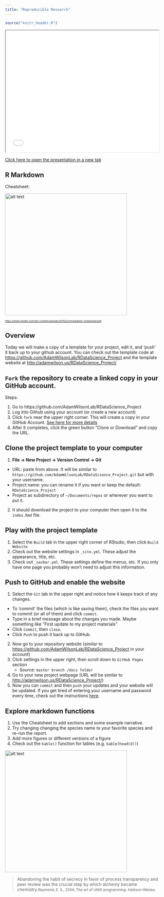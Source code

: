 ```yaml
---
title: "Reproducible Research"
---
```


```r
source("knitr_header.R")
```

<div>
<iframe src="07_assets/Reproducibile_presentation.html" width=100% height=400px></iframe>
</div>
<a target="_blank" href="07_assets/Reproducibile_presentation.html">Click here to open the presentation in a new tab </a>

## R Markdown

Cheatsheet:

<a href="https://www.rstudio.com/wp-content/uploads/2015/02/rmarkdown-cheatsheet.pdf"> <img src="07_assets/rmarkdown.png" alt="alt text" width="400"></a>

<small><small><small>[https://www.rstudio.com/wp-content/uploads/2015/02/rmarkdown-cheatsheet.pdf](https://www.rstudio.com/wp-content/uploads/2015/02/rmarkdown-cheatsheet.pdf)</small></small></small>

## Overview
Today we will make a copy of a template for your project, edit it, and 'push' it back up to your github account.  You can check out the template code at [https://github.com/AdamWilsonLab/RDataScience_Project](https://github.com/AdamWilsonLab/RDataScience_Project) and the template website at [http://adamwilson.us/RDataScience_Project/](http://adamwilson.us/RDataScience_Project/)

## `Fork` the repository to create a linked copy in your GitHub account.

Steps:

1. Go to https://github.com/AdamWilsonLab/RDataScience_Project
2. Log into Github using your account (or create a new account)
3. Click `fork` near the upper right corner.  This will create a copy in your GitHub Account.  [See here for more details](https://help.github.com/articles/fork-a-repo/)
4. After it completes, click the green button "Clone or Download" and copy the URL.

## Clone the project template to your computer

1. **File -> New Project -> Version Control -> Git**
  * URL: paste from above.  It will be similar to  `https://github.com/AdamWilsonLab/RDataScience_Project.git` but with your username.
  * Project name: you can rename it if you want or keep the default: `RDataScience_Project`
  * Project as subdirectory of `~/Documents/repos` or wherever you want to put it.
2.  It should download the project to your computer then open it to the `index.Rmd` file.

## Play with the project template

1. Select the `Build` tab in the upper right corner of RStudio, then click `Build Website`
2. Check out the website settings in `_site.yml`.  These adjust the appearance, title, etc.
3. Check out `_navbar.yml`.  These settings define the menus, etc.  If you only have one page you probably won't need to adjust this information.  

## Push to GitHub and enable the website
1. Select the `Git` tab in the upper right and notice how it keeps track of any changes.
  * To 'commit' the files (which is like saving them), check the files you want to commit (or all of them) and click `commit`.
  *  Type in a brief message about the changes you made.  Maybe something like "First update to my project materials"
  * Click `Commit`, then `close`.
  * Click `Push` to push it back up to GitHub.
2. Now go to your repository website (similar to [https://github.com/AdamWilsonLab/RDataScience_Project](https://github.com/AdamWilsonLab/RDataScience_Project) in your account)
3. Click settings in the upper right, then scroll down to `GitHub Pages` section
   * Source: `master branch /docs folder`
4. Go to your new project webpage (URL will be similar to [http://adamwilson.us/RDataScience_Project/]( http://adamwilson.us/RDataScience_Project/))
5.  Now you can `commit` and then `push` your updates and your website will be updated.  If you get tired of entering your username and password every time, check out the instructions [here](http://adamwilson.us/RDataScience/GitSSHNotes.html).  

## Explore markdown functions

1. Use the Cheatsheet to add sections and some example narrative.  
2. Try changing changing the species name to your favorite species and re-run the report. 
3. Add more figures or different versions of a figure
4. Check out the `kable()` function for tables (e.g. `kable(head(d))`)

<a href="https://www.rstudio.com/wp-content/uploads/2015/02/rmarkdown-cheatsheet.pdf"> <img src="07_assets/rmarkdown.png" alt="alt text" width="400"></a>

> Abandoning the habit of secrecy in favor of process transparency and peer review was the crucial step by which alchemy became chemistry.<small>Raymond, E. S., 2004, The art of UNIX programming: Addison-Wesley.</small>
